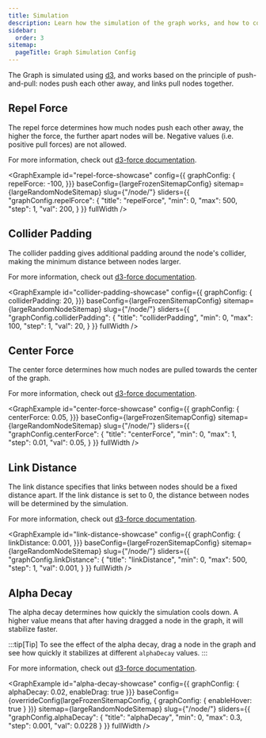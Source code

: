 ```yaml
---
title: Simulation
description: Learn how the simulation of the graph works, and how to configure it.
sidebar:
  order: 3
sitemap:
  pageTitle: Graph Simulation Config
---
```



The Graph is simulated using [d3](https://d3js.org/), and works based on the principle of push-and-pull:
nodes push each other away, and links pull nodes together.

## Repel Force

The repel force determines how much nodes push each other away, the higher the force, the further apart nodes will be.
Negative values (i.e. positive pull forces) are not allowed.

For more information, check out [d3-force documentation](https://www.d3indepth.com/force-layout/#forcemanybody).

<GraphExample id="repel-force-showcase" config={{ graphConfig: {
	repelForce: -100,
}}} baseConfig={largeFrozenSitemapConfig} sitemap={largeRandomNodeSitemap} slug={"/node/"} sliders={{
	"graphConfig.repelForce": {
		"title": "repelForce",
		"min": 0,
		"max": 500,
		"step": 1,
		"val": 200,
	}
}} fullWidth />

## Collider Padding

The collider padding gives additional padding around the node's collider, making the minimum distance between nodes larger.

For more information, check out [d3-force documentation](https://www.d3indepth.com/force-layout/#forcecollide).

<GraphExample id="collider-padding-showcase" config={{ graphConfig: {
	colliderPadding: 20,
}}} baseConfig={largeFrozenSitemapConfig} sitemap={largeRandomNodeSitemap} slug={"/node/"} sliders={{
	"graphConfig.colliderPadding": {
		"title": "colliderPadding",
		"min": 0,
		"max": 100,
		"step": 1,
		"val": 20,
	}
}} fullWidth />

## Center Force

The center force determines how much nodes are pulled towards the center of the graph.

For more information, check out [d3-force documentation](https://www.d3indepth.com/force-layout/#forcex-and-forcey).

<GraphExample id="center-force-showcase" config={{ graphConfig: {
	centerForce: 0.05,
}}} baseConfig={largeFrozenSitemapConfig} sitemap={largeRandomNodeSitemap} slug={"/node/"} sliders={{
	"graphConfig.centerForce": {
		"title": "centerForce",
		"min": 0,
		"max": 1,
		"step": 0.01,
		"val": 0.05,
	}
}} fullWidth />

## Link Distance

The link distance specifies that links between nodes should be a fixed distance apart.
If the link distance is set to 0, the distance between nodes will be determined by the simulation.

For more information, check out [d3-force documentation](https://www.d3indepth.com/force-layout/#forcelink).

<GraphExample id="link-distance-showcase" config={{ graphConfig: {
	linkDistance: 0.001,
}}} baseConfig={largeFrozenSitemapConfig} sitemap={largeRandomNodeSitemap} slug={"/node/"} sliders={{
	"graphConfig.linkDistance": {
		"title": "linkDistance",
		"min": 0,
		"max": 500,
		"step": 1,
		"val": 0.001,
	}
}} fullWidth />

## Alpha Decay

The alpha decay determines how quickly the simulation cools down.
A higher value means that after having dragged a node in the graph, it will stabilize faster.

:::tip[Tip]
To see the effect of the alpha decay, drag a node in the graph and see how quickly it stabilizes at different `alphaDecay` values.
:::

For more information, check out [d3-force documentation](https://d3js.org/d3-force/simulation#simulation_alphaDecay).

<GraphExample id="alpha-decay-showcase" config={{ graphConfig: {
	alphaDecay: 0.02,
	enableDrag: true
}}} baseConfig={overrideConfig(largeFrozenSitemapConfig, { graphConfig: { enableHover: true } })} sitemap={largeRandomNodeSitemap} slug={"/node/"} sliders={{
	"graphConfig.alphaDecay": {
		"title": "alphaDecay",
		"min": 0,
		"max": 0.3,
		"step": 0.001,
		"val": 0.0228
	}
}} fullWidth />
